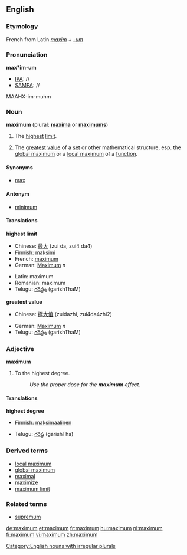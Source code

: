 ==English==
===Etymology===
French from Latin ''[[maxim]]'' + ''[[-um]]''

===Pronunciation===
'''max*im-um'''
*[[IPA]]: //
*[[SAMPA]]: //
MAAHX-im-muhm

===Noun===
'''maximum''' (plural: '''[[maxima]]''' or '''[[maximums]]''')

# The [[high|highest]] [[limit]].
# {{mathematics}} The [[great]]est [[value]] of a [[set]] or other mathematical structure, esp. the [[global maximum]] or a [[local maximum]] of a [[function]].

====Synonyms====
*[[max]]

====Antonym====
*[[minimum]]

====Translations====
'''highest limit'''
{{top}}
*Chinese: [[最]][[大]] (zui da, zui4 da4)
*Finnish: [[maksimi]]
*French: [[maximum'French|maximum]]
*German: [[Maximum]] ''n''
{{mid}}
*Latin: maximum
*Romanian: maximum
*Telugu: [[గరిష్ఠం]] (garishThaM)
{{bottom}}

'''greatest value'''
{{top}}
*Chinese: [[極]][[大]][[值]] (zuidazhi, zui4da4zhi2)
{{mid}}
*German: [[Maximum]] ''n''
*Telugu: [[గరిష్ఠం]] (garishThaM)
{{bottom}}

===Adjective===
'''maximum'''
# To the highest degree.
#: ''Use the proper dose for the '''maximum''' effect.''

====Translations====
'''highest degree'''
{{top}}
*Finnish: [[maksimaalinen]]
{{mid}}
*Telugu: [[గరిష్ఠ]] (garishTha)
{{bottom}}

===Derived terms===
*[[local maximum]]
*[[global maximum]]
*[[maximal]]
*[[maximize]]
*[[maximum limit]]

===Related terms===
*[[supremum]]

[[Category:English nouns with irregular plurals]]

[[de:maximum]]
[[et:maximum]]
[[fr:maximum]]
[[hu:maximum]]
[[nl:maximum]]
[[fi:maximum]]
[[vi:maximum]]
[[zh:maximum]]